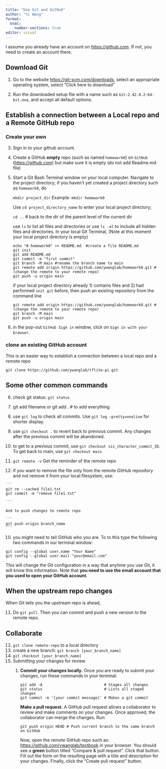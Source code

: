 ```yaml
---
title: "Use Git and GitHub"
author: "Yi Wang"
format: 
  html:
    number-sections: true
editor: visual
---
```


I assume you already have an account on <https://github.com>. If not, you need to create an account there.

## Download Git

1.  Go to the website <https://git-scm.com/downloads>, select an appropriate operating system, select "Click here to download"

2.  Run the downloaded setup file with a name such as `Git-2.42.0.2-64-bit.exe`, and accept all default options.

## Establish a connection between a Local repo and a Remote GitHub repo

### Create your own

3.  Sign in to your github account.

4.  Create a GitHub **empty** repo (such as named `homework0`) on `GitHub` (<https://github.com>) but make sure it is empty (do not add Readme.md file)

5.  Start a Git Bash Terminal window on your local computer. Navigate to the project directory; if you haven't yet created a project directory such as `homework0`, do

    `mkdir project_dir` Example: `mkdir homework0`

    Use `cd project_directory_name` to enter your local project directory;

    `cd ..` \# back to the dir of the parent level of the current dir

    use `ls` to list all files and directories or use `ls -al` to include all hidden files and directories. In your local Git Terminal, (Note at this moment your local project directory is empty)

    ```         
    echo "# homework0" >> README.md  #create a file README.md
    git init
    git add README.md
    git commit -m "first commit"
    git branch -M main #rename the branch name to main
    git remote add origin https://github.com/ywanglab/homework0.git #(change the remote to your remote repo)
    git push -u origin main
    ```

    if your local project directory already 1) contains files and 2) had performed `init git` before, then push an existing repository from the command line

    ```         
    git remote add origin https://github.com/ywanglab/homework0.git #(change the remote to your remote repo)
    git branch -M main
    git push -u origin main
    ```

6.  in the pop-out `GitHub Sign in` window, click on `Sign in with your browser`.

### clone an existing GitHub account

This is an easier way to establish a connection between a local repo and a remote repo

`git clone https://github.com/ywanglab/tflite-pi.git`

## Some other common commands

6.  check git status: `git status`

7.  git add filename or git add . \# to add everything

8.  use `git log` to check all commits. Use `git log –pretty=oneline` for shorter display.

9.  use `git checkout .` to revert back to previous commit. Any changes after the previous commit will be abandoned. 

10. to get to a previous commit, use `git checkout six_character_commit_ID`. To get back to main, use `git checkout main`.

11. `git remote -v` Get the reminder of the remote repo

12. if you want to remove the file only from the remote GitHub repository and not remove it from your local filesystem, use:

````         
```         
git rm --cached file1.txt 
git commit -m "remove file1.txt" 

```

And to push changes to remote repo

```         
git push origin branch_name
```
````

10. you might need to tell GitHub who you are. To to this type the following two commands in our terminal window:

```         
git config --global user.name "Your Name" 
git config --global user.mail "your@email.com"
```

This will change the Git configuration in a way that anytime you use Git, it will know this information. Note that **you need to use the email account that you used to open your GitHub account**.

## When the upstream repo changes

When Git tells you the upstream repo is ahead,

11. Do `git pull`. Then you can commit and push a new version to the remote repo.

## Collaborate

12. `git clone remote-repo` to a local directory
13. create a new branch: `git branch [your_branch_name]`
14. `git checkout [your_branch_name]`
15. Submitting your changes for review
    1.  **Commit your changes locally.** Once you are ready to submit your changes, run these commands in your terminal:

        ```         
        git add -A                            # Stages all changes 
        git status                            # Lists all staged changes 
        git commit -m '[your commit message]' # Makes a git commit
        ```

        **Make a pull request.** A GitHub pull request allows a collaborator to review and make comments on your changes. Once approved, the collaborator can merge the changes. Run:

        ```         
        git push origin HEAD # Push current branch to the same branch on GitHub
        ```

        Now, open the remote GitHub repo such as: [https://github.com/ywanglab/textbook](https://github.com/DS-100/textbook) in your browser. You should see a **green** button titled "Compare & pull request". Click that button. Fill out the form on the resulting page with a title and description for your changes. Finally, click the "Create pull request" button.
